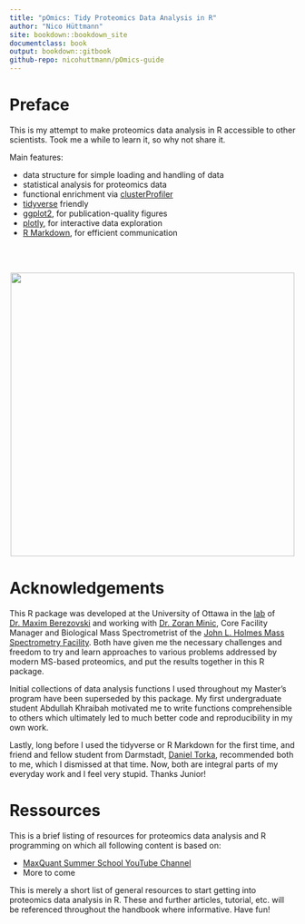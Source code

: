 ```yaml
---
title: "pOmics: Tidy Proteomics Data Analysis in R"
author: "Nico Hüttmann"
site: bookdown::bookdown_site
documentclass: book
output: bookdown::gitbook
github-repo: nicohuttmann/pOmics-guide
---
```

    
# Preface {-}
This is my attempt to make proteomics data analysis in R accessible to other scientists. Took me a while to learn it, so why not share it.


Main features:

* data structure for simple loading and handling of data
* statistical analysis for proteomics data
* functional enrichment via [clusterProfiler](https://guangchuangyu.github.io/software/clusterProfiler/) 
* [tidyverse](https://www.tidyverse.org/) friendly
* [ggplot2](https://ggplot2.tidyverse.org/), for publication-quality figures
* [plotly](https://plotly.com/r/), for interactive data exploration
* [R Markdown](https://rmarkdown.rstudio.com/), for efficient communication


\
\


<p align="center">
  <img width="500" src="Simba.PNG">
</p>



# Acknowledgements {-}

This R package was developed at the University of Ottawa in the [lab](https://mysite.science.uottawa.ca/mberezov/) of [Dr. Maxim Berezovski](https://mysite.science.uottawa.ca/mberezov/maxim-berezovski.html) and working with [Dr. Zoran Minic](https://mysite.science.uottawa.ca/mberezov/team/current-lab-members/zoran-minic.html), Core Facility Manager and Biological Mass Spectrometrist of the [John L. Holmes Mass Spectrometry Facility](https://www.jlhms.uottawa.ca/staff.html). Both have given me the necessary challenges and freedom to try and learn approaches to various problems addressed by modern MS-based proteomics, and put the results together in this R package.


Initial collections of data analysis functions I used throughout my Master's program have been superseded by this package. My first undergraduate student Abdullah Khraibah motivated me to write functions comprehensible to others which ultimately led to much better code and reproducibility in my own work.  


Lastly, long before I used the tidyverse or R Markdown for the first time, and friend and fellow student from Darmstadt, [Daniel Torka](https://github.com/danielbenjamintorka), recommended both to me, which I dismissed at that time. Now, both are integral parts of my everyday work and I feel very stupid. Thanks Junior!



# Ressources {-}

This is a brief listing of resources for proteomics data analysis and R programming on which all following content is based on:

* [MaxQuant Summer School YouTube Channel](https://www.youtube.com/channel/UCKYzYTm1cnmc0CFAMhxDO8w)
* More to come



This is merely a short list of general resources to start getting into proteomics data analysis in R. These and further articles, tutorial, etc. will be referenced throughout the handbook where informative. Have fun!
